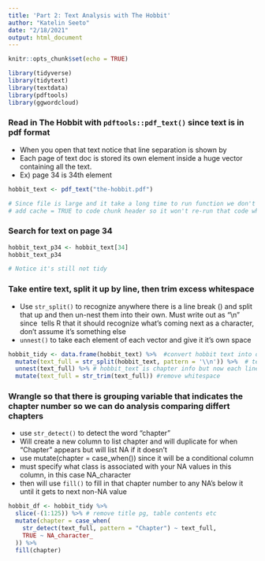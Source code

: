 ```yaml
---
title: 'Part 2: Text Analysis with The Hobbit'
author: "Katelin Seeto"
date: "2/18/2021"
output: html_document
---
```


```r
knitr::opts_chunk$set(echo = TRUE)

library(tidyverse)
library(tidytext)
library(textdata)
library(pdftools)
library(ggwordcloud)
```

### Read in The Hobbit with `pdftools::pdf_text()` since text is in pdf format
* When you open that text notice that line separation is shown by \n
* Each page of text doc is stored its own element inside a huge vector containing all the text. 
* Ex) page 34 is 34th element
```r

hobbit_text <- pdf_text("the-hobbit.pdf")

# Since file is large and it take a long time to run function we don't want this too run every time we knit
# add cache = TRUE to code chunk header so it won't re-run that code when you're knitting unless a change has been made to the code 
```

### Search for text on page 34 
```r
hobbit_text_p34 <- hobbit_text[34]
hobbit_text_p34

# Notice it's still not tidy

```

### Take entire text, split it up by line, then trim excess whitespace 
* Use `str_split()` to recognize anywhere there is a line break (\n) and split that up and then un-nest them into their own. Must write out as "\\n" since \ tells R that it should recognize what's coming next as a character, don't assume it's something else
* `unnest()` to take each element of each vector and give it it's own space 
```r
hobbit_tidy <- data.frame(hobbit_text) %>%  #convert hobbit text into df, each row is now a page
  mutate(text_full = str_split(hobbit_text, pattern = '\\n')) %>%  # text_full contains a series of strings which is each line but is still only part of same element
  unnest(text_full) %>% # hobbit_text is chapter info but now each line of text, has it's own line in df in the text_full col
  mutate(text_full = str_trim(text_full)) #remove whitespace

```

### Wrangle so that there is grouping variable that indicates the chapter number so we can do analysis comparing differt chapters 
* use `str_detect()` to detect the word "chapter"
* Will create a new column to list chapter and will duplicate for when "Chapter" appears but will list NA if it doesn't 
* use mutate(chapter = case_when()) since it will be a conditional column
* must specify what class is associated with your NA values in this column, in this case NA_character
* then will use `fill()` to fill in that chapter number to any NA's below it until it gets to next non-NA value
```r
hobbit_df <- hobbit_tidy %>% 
  slice(-(1:125)) %>% # remove title pg, table contents etc
  mutate(chapter = case_when(
    str_detect(text_full, pattern = "Chapter") ~ text_full, 
    TRUE ~ NA_character_
  )) %>% 
  fill(chapter)
```











